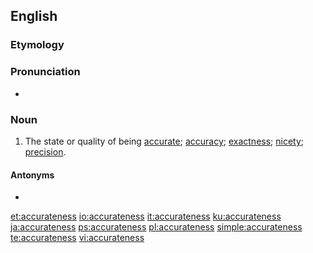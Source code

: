 ==English==

===Etymology===
{{suffix|accurate|ness|lang=en}}

===Pronunciation===
* {{a|US}} {{IPA|/ˈæk.jə.ɹət.nəs/|lang=en}}

===Noun===
{{en-noun|~|es}}

# The state or quality of being [[accurate]]; [[accuracy]]; [[exactness]]; [[nicety]]; [[precision]].

====Antonyms====
* {{l|en|inaccurateness}}

[[et:accurateness]]
[[io:accurateness]]
[[it:accurateness]]
[[ku:accurateness]]
[[ja:accurateness]]
[[ps:accurateness]]
[[pl:accurateness]]
[[simple:accurateness]]
[[te:accurateness]]
[[vi:accurateness]]